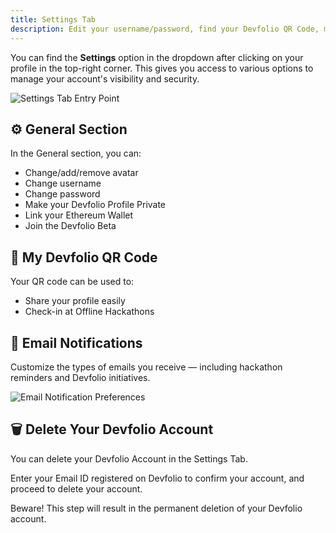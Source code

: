 ```yaml
---
title: Settings Tab
description: Edit your username/password, find your Devfolio QR Code, make your profile private, delete your Devfolio Account 🔧
---
```


You can find the <strong>Settings</strong> option in the dropdown after clicking on your profile in the top-right corner. This gives you access to various options to manage your account's visibility and security.

<img src="/assets/image (3) (1) (1).webp" alt="Settings Tab Entry Point" />

## ⚙️ General Section

In the General section, you can:

* Change/add/remove avatar
* Change username
* Change password
* Make your Devfolio Profile Private
* Link your Ethereum Wallet
* Join the Devfolio Beta


## 📱 My Devfolio QR Code

Your QR code can be used to:

- Share your profile easily
- Check-in at Offline Hackathons



## 📧 Email Notifications

Customize the types of emails you receive — including hackathon reminders and Devfolio initiatives.

<img src="/assets/image (1) (1) (1) (1) (1) (1) (1) (1).webp" alt="Email Notification Preferences" />



## 🗑️ Delete Your Devfolio Account

You can delete your Devfolio Account in the Settings Tab.

Enter your Email ID registered on Devfolio to confirm your account, and proceed to delete your account.

<Callout type="warning">
Beware! This step will result in the permanent deletion of your Devfolio account.
</Callout>
